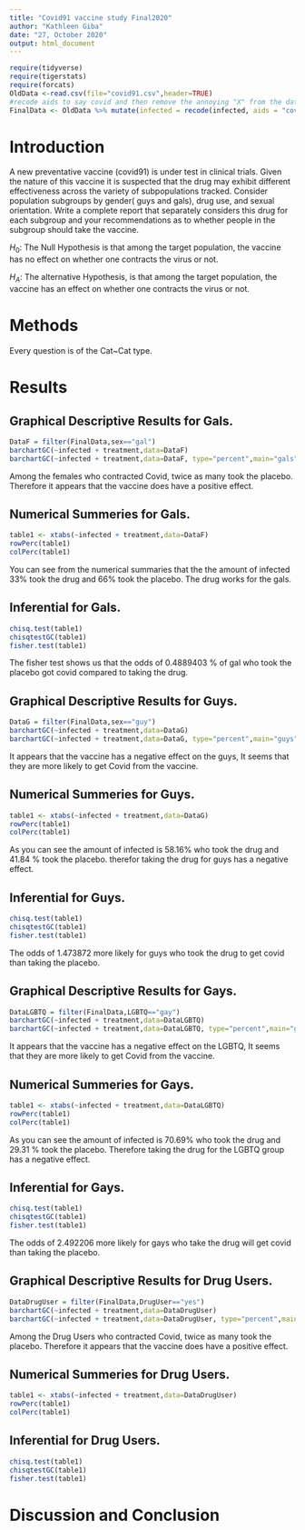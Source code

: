 ```yaml
---
title: "Covid91 vaccine study Final2020"
author: "Kathleen Giba"
date: "27, October 2020"
output: html_document
---
```


```r
require(tidyverse)
require(tigerstats)
require(forcats)
OldData <-read.csv(file="covid91.csv",header=TRUE)
#recode aids to say covid and then remove the annoying "X" from the dataframe
FinalData <- OldData %>% mutate(infected = recode(infected, aids = "covid", none = "OK" )) %>% select(-one_of("X"))
```

# Introduction

<!--In this section you explain what you are trying to show.  Where did the data come from?  What is the research or other question you are trying to answer?.  If you skimp in this section expect to be marked down in your grade. Paint a picture of the project a couple of paragraphs is expected!-->

A new  preventative vaccine (covid91) is under test in clinical trials. Given the nature of this vaccine it is suspected that the drug may exhibit different effectiveness across the variety of subpopulations tracked. Consider population subgroups by gender( guys and gals), drug use, and sexual orientation. Write a complete report that separately considers this drug for each subgroup and your recommendations as to whether people in the subgroup should take the vaccine.

$H_0$: The Null Hypothesis is that among the target population, the vaccine has no effect on whether one contracts the virus or not.  

$H_A$: The alternative Hypothesis, is that among the target population, the vaccine has an effect on whether one contracts the virus or not.

# Methods

<!--Decide on your methods:  use "variable analysis" or other appropriate descriptors.  Make sure to choose at least one graphical method and at least one numerical method. Discuss what data manipulations may be needed for example subsetting or other binning procedures and what sort of graphical displays and inferential tools will be used!-->  

Every question is of the Cat~Cat type.  

# Results

<!--Divide this section into two sub-sections:  One for your descriptive  results and one for your inferential results.!-->

## Graphical Descriptive Results for Gals.    

```r
DataF = filter(FinalData,sex=="gal")
barchartGC(~infected + treatment,data=DataF)
barchartGC(~infected + treatment,data=DataF, type="percent",main="gals")

``` 

Among the females who contracted Covid, twice as many took the placebo. Therefore it appears that the vaccine does have a positive effect.  

## Numerical Summeries for Gals.  

```r
table1 <- xtabs(~infected + treatment,data=DataF)
rowPerc(table1)
colPerc(table1)
```

You can see from the numerical summaries that the the amount of infected 33% took the drug and 66% took the placebo. The drug works for the gals.   

## Inferential for Gals.  

```r
chisq.test(table1)
chisqtestGC(table1)
fisher.test(table1)
```

The fisher test shows us that the odds of 0.4889403 % of gal who took the placebo got covid compared to taking the drug.   

## Graphical Descriptive Results for Guys.   

```r
DataG = filter(FinalData,sex=="guy")
barchartGC(~infected + treatment,data=DataG)
barchartGC(~infected + treatment,data=DataG, type="percent",main="guys")

```

It appears that the vaccine has a negative effect on the guys, It seems that they are more likely to get Covid from the vaccine.  

## Numerical Summeries for Guys.  

```r
table1 <- xtabs(~infected + treatment,data=DataG)
rowPerc(table1)
colPerc(table1)
```

As you can see the amount of infected is 58.16% who took the drug and 41.84 % took the placebo. therefor taking the drug for guys has a negative effect.  

## Inferential for Guys.

```r
chisq.test(table1)
chisqtestGC(table1)
fisher.test(table1)
```

The odds of 1.473872 more likely for guys who took the drug to get covid than taking the placebo.    

## Graphical Descriptive Results for Gays.   

```r
DataLGBTQ = filter(FinalData,LGBTQ=="gay")
barchartGC(~infected + treatment,data=DataLGBTQ)
barchartGC(~infected + treatment,data=DataLGBTQ, type="percent",main="gays")

```
  
It appears that the vaccine has a negative effect on the LGBTQ, It seems that they are more likely to get Covid from the vaccine.    

## Numerical Summeries for Gays.

```r
table1 <- xtabs(~infected + treatment,data=DataLGBTQ)
rowPerc(table1)
colPerc(table1)
```

As you can see the amount of infected is 70.69% who took the drug and 29.31 % took the placebo. Therefore taking the drug for the LGBTQ group has a negative effect.    


## Inferential for Gays.  

```r
chisq.test(table1)
chisqtestGC(table1)
fisher.test(table1)
```

The odds of 2.492206 more likely for gays who take the drug will get covid than taking the placebo.        

## Graphical Descriptive Results for Drug Users.   

```r
DataDrugUser = filter(FinalData,DrugUser=="yes")
barchartGC(~infected + treatment,data=DataDrugUser)
barchartGC(~infected + treatment,data=DataDrugUser, type="percent",main="drugs")

```
  
Among the Drug Users who contracted Covid, twice as many took the placebo. Therefore it appears that the vaccine does have a positive effect.       
 
## Numerical Summeries for Drug Users.  

```r
table1 <- xtabs(~infected + treatment,data=DataDrugUser)
rowPerc(table1)
colPerc(table1)
```


## Inferential for Drug Users.

```r
chisq.test(table1)
chisqtestGC(table1)
fisher.test(table1)
```
  
# Discussion and Conclusion



<!--Discussion and conclusion here.  If you found a relationship be sure to consider whether the relationship occurs because one of the variavbles causes the other, or whether they perhasps are related for some other reason.  Watch the chapter 6 videos from the GeorgeTown videos collection.!-->
